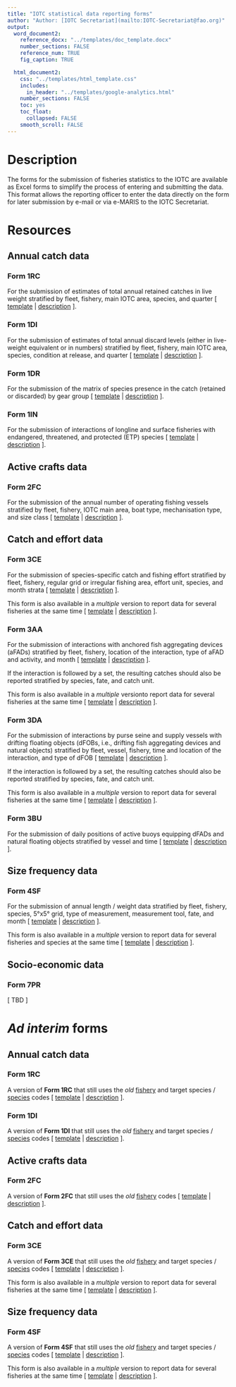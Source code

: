 ```yaml
---
title: "IOTC statistical data reporting forms"
author: "Author: [IOTC Secretariat](mailto:IOTC-Secretariat@fao.org)" 
output:
  word_document2:
    reference_docx: "../templates/doc_template.docx"
    number_sections: FALSE
    reference_num: TRUE
    fig_caption: TRUE

  html_document2:
    css: "../templates/html_template.css"
    includes: 
      in_header: "../templates/google-analytics.html"
    number_sections: FALSE
    toc: yes
    toc_float:
      collapsed: FALSE
    smooth_scroll: FALSE
---
```


# Description

The forms for the submission of fisheries statistics to the IOTC are available as Excel forms to simplify the process of entering and submitting the data. This format allows the reporting officer to enter the data directly on the form for later submission by e-mail or via e-MARIS to the IOTC Secretariat.

# Resources

## Annual catch data

### Form 1RC

For the submission of estimates of total annual retained catches in live weight stratified by fleet, fishery, main IOTC area, species, and quarter [ [template](./Form-1RC.xlsx) \| [description](./Form-1RC.html) ].

### Form 1DI

For the submission of estimates of total annual discard levels (either in live-weight equivalent or in numbers) stratified by fleet, fishery, main IOTC area, species, condition at release, and quarter [ [template](./Form-1DI.xlsx) \| [description](./Form-1DI.html) ].

### Form 1DR

For the submission of the matrix of species presence in the catch (retained or discarded) by gear group [ [template](./Form-1DR.xlsx) \| [description](./Form-1DR.html) ].

### Form 1IN

For the submission of interactions of longline and surface fisheries with endangered, threatened, and protected (ETP) species [ [template](./Form-1IN.xlsx) \| [description](./Form-1IN.html) ].

## Active crafts data

### Form 2FC

For the submission of the annual number of operating fishing vessels stratified by fleet, fishery, IOTC main area, boat type, mechanisation type, and size class [ [template](./Form-2FC.xlsx) \| [description](./Form-2FC.html) ].

## Catch and effort data

### Form 3CE

For the submission of species-specific catch and fishing effort stratified by fleet, fishery, regular grid or irregular fishing area, effort unit, species, and month strata [ [template](./Form-3CE.xlsx) \| [description](./Form-3CE.html) ]. 

This form is also available in a _multiple_ version to report data for several fisheries at the same time [ [template](./Form-3CE-multiple.xlsx) | [description](./Form-3CE-multiple.html) ].

### Form 3AA

For the submission of interactions with anchored fish aggregating devices (aFADs) stratified by fleet, fishery, location of the interaction, type of aFAD and activity, and month [ [template](./Form-3AA.xlsx) \| [description](./Form-3AA.html) ]. 

If the interaction is followed by a set, the resulting catches should also be reported stratified by species, fate, and catch unit. 

This form is also available in a _multiple_ versionto report data for several fisheries at the same time [ [template](./Form-3AA-multiple.xlsx) | [description](./Form-3AA-multiple.html) ].

### Form 3DA

For the submission of interactions by purse seine and supply vessels with drifting floating objects (dFOBs, i.e., drifting fish aggregating devices and natural objects) stratified by fleet, vessel, fishery, time and location of the interaction, and type of dFOB [ [template](./Form-3DA.xlsx) \| [description](./Form-3DA.html) ].

If the interaction is followed by a set, the resulting catches should also be reported stratified by species, fate, and catch unit. 

This form is also available in a _multiple_ version to report data for several fisheries at the same time [ [template](./Form-3DA-multiple.xlsx) | [description](./Form-3DA-multiple.html) ].

### Form 3BU

For the submission of daily positions of active buoys equipping dFADs and natural floating objects stratified by vessel and time [ [template](./Form-3BU.xlsx) \| [description](./Form-3BU.html) ].

## Size frequency data

### Form 4SF

For the submission of annual length / weight data stratified by fleet, fishery, species, 5°x5° grid, type of measurement, measurement tool, fate, and month [ [template](./Form-4SF.xlsx) \| [description](./Form-4SF.html) ]. 

This form is also available in a _multiple_ version to report data for several fisheries and species at the same time [ [template](./Form-4SF-multiple.xlsx) | [description](./Form-4SF-multiple.html) ].

## Socio-economic data

### Form 7PR

[ TBD ]

# _Ad interim_ forms

## Annual catch data

### Form 1RC

A version of **Form 1RC** that still uses the _old_ [fishery](https://data.iotc.org/reference/latest/domain/legacy/#fisheries) and target species / [species](https://data.iotc.org/reference/latest/domain/legacy/#species) codes [ [template](./interim/Form-1RC_interim.xlsx) \| [description](./interim/Form-1RC_interim.html) ].

### Form 1DI

A version of **Form 1DI** that still uses the _old_ [fishery](https://data.iotc.org/reference/latest/domain/legacy/#fisheries) and target species / [species](https://data.iotc.org/reference/latest/domain/legacy/#species) codes [ [template](./interim/Form-1DI_interim.xlsx) \| [description](./interim/Form-1DI_interim.html) ].

## Active crafts data

### Form 2FC

A version of **Form 2FC** that still uses the _old_ [fishery](https://data.iotc.org/reference/latest/domain/legacy/#fisheries) codes [ [template](./interim/Form-2FC_interim.xlsx) \| [description](./interim/Form-2FC_interim.html) ].

## Catch and effort data

### Form 3CE

A version of **Form 3CE** that still uses the _old_ [fishery](https://data.iotc.org/reference/latest/domain/legacy/#fisheries) and target species / [species](https://data.iotc.org/reference/latest/domain/legacy/#species) codes [ [template](./interim/Form-3CE_interim.xlsx) \| [description](./interim/Form-3CE_interim.html) ].  

This form is also available in a _multiple_ version to report data for several fisheries at the same time [ [template](./interim/Form-3CE_interim-multiple.xlsx) | [description](./interim/Form-3CE_interim-multiple.html) ].

## Size frequency data

### Form 4SF

A version of **Form 4SF** that still uses the _old_ [fishery](https://data.iotc.org/reference/latest/domain/legacy/#fisheries) and target species / [species](https://data.iotc.org/reference/latest/domain/legacy/#species) codes [ [template](./interim/Form-4SF_interim.xlsx) \| [description](./interim/Form-4SF_interim.html) ]. 

This form is also available in a _multiple_ version to report data for several fisheries at the same time [ [template](./interim/Form-4SF_interim-multiple.xlsx) | [description](./interim/Form-4SF_interim-multiple.html) ].
